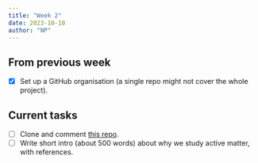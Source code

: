 ```yaml
---
title: "Week 2"
date: 2023-10-10
author: "NP"
---
```


## From previous week

- [x] Set up a GitHub organisation (a single repo might not cover the whole
project).

## Current tasks

- [ ] Clone and comment [this repo](https://github.com/FTurci/persistent-exclusion-process).
- [ ] Write short intro (about 500 words) about why we study active matter, with references.
